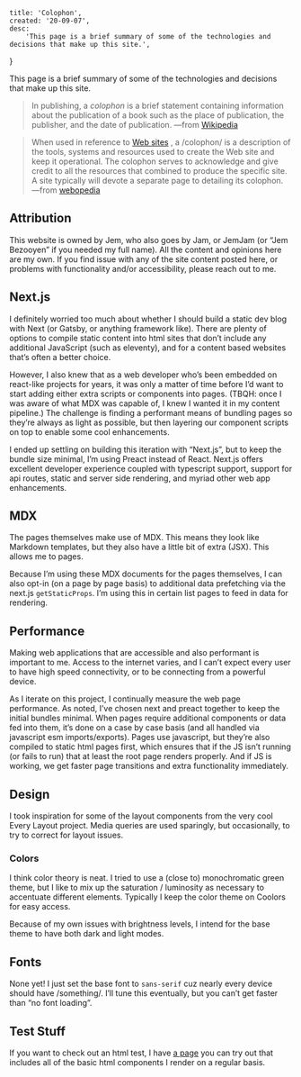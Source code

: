     title: 'Colophon',
    created: '20-09-07',
    desc:
        'This page is a brief summary of some of the technologies and decisions that make up this site.',
}

This page is a brief summary of some of the technologies and decisions that make
up this site.

> In publishing, a _colophon_ is a brief statement containing information about
> the publication of a book such as the place of publication, the publisher, and
> the date of publication. —from
> [Wikipedia](<https://en.wikipedia.org/wiki/Colophon_(publishing)>)

> When used in reference to
> [Web sites](https://www.webopedia.com/TERM/W/web_site.html) , a /colophon/ is
> a description of the tools, systems and resources used to create the Web site
> and keep it operational. The colophon serves to acknowledge and give credit to
> all the resources that combined to produce the specific site. A site typically
> will devote a separate page to detailing its colophon. —from
> [webopedia](https://www.webopedia.com/TERM/C/colophon.html)

## Attribution

This website is owned by Jem, who also goes by Jam, or JemJam (or “Jem Bezooyen”
if you needed my full name). All the content and opinions here are my own. If
you find issue with any of the site content posted here, or problems with
functionality and/or accessibility, please reach out to me.

## Next.js

I definitely worried too much about whether I should build a static dev blog
with Next (or Gatsby, or anything framework like). There are plenty of options
to compile static content into html sites that don’t include any additional
JavaScript (such as eleventy), and for a content based websites that’s often a
better choice.

However, I also knew that as a web developer who’s been embedded on react-like
projects for years, it was only a matter of time before I’d want to start adding
either extra scripts or components into pages. (TBQH: once I was aware of what
MDX was capable of, I knew I wanted it in my content pipeline.) The challenge is
finding a performant means of bundling pages so they’re always as light as
possible, but then layering our component scripts on top to enable some cool
enhancements.

I ended up settling on building this iteration with “Next.js”, but to keep the
bundle size minimal, I’m using Preact instead of React. Next.js offers excellent
developer experience coupled with typescript support, support for api routes,
static and server side rendering, and myriad other web app enhancements.

## MDX

The pages themselves make use of MDX. This means they look like Markdown
templates, but they also have a little bit of extra (JSX). This allows me to
pages.

Because I’m using these MDX documents for the pages themselves, I can also
opt-in (on a page by page basis) to additional data prefetching via the next.js
`getStaticProps`. I’m using this in certain list pages to feed in data for
rendering.

## Performance

Making web applications that are accessible and also performant is important to
me. Access to the internet varies, and I can’t expect every user to have high
speed connectivity, or to be connecting from a powerful device.

As I iterate on this project, I continually measure the web page performance. As
noted, I’ve chosen next and preact together to keep the initial bundles minimal.
When pages require additional components or data fed into them, it’s done on a
case by case basis (and all handled via javascript esm imports/exports). Pages
use javascript, but they’re also compiled to static html pages first, which
ensures that if the JS isn’t running (or fails to run) that at least the root
page renders properly. And if JS is working, we get faster page transitions and
extra functionality immediately.

## Design

I took inspiration for some of the layout components from the very cool Every
Layout project. Media queries are used sparingly, but occasionally, to try to
correct for layout issues.

### Colors

I think color theory is neat. I tried to use a (close to) monochromatic green
theme, but I like to mix up the saturation / luminosity as necessary to
accentuate different elements. Typically I keep the color theme on Coolors for
easy access.

Because of my own issues with brightness levels, I intend for the base theme to
have both dark and light modes.

## Fonts

None yet! I just set the base font to `sans-serif` cuz nearly every device
should have /something/. I’ll tune this eventually, but you can’t get faster
than “no font loading”.

## Test Stuff

If you want to check out an html test, I have [a page](/html-test) you can try out that
includes all of the basic html components I render on a regular basis.